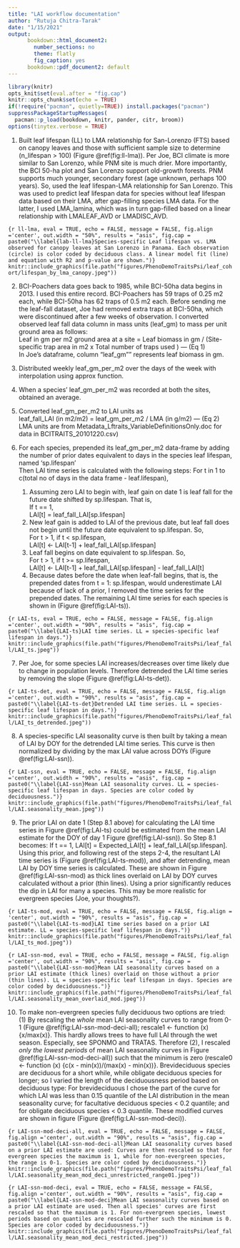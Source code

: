 ```yaml
---
title: "LAI workflow documentation"
author: "Rutuja Chitra-Tarak"
date: "1/15/2021"
output:
      bookdown::html_document2:
        number_sections: no
        theme: flatly
        fig_caption: yes
      bookdown::pdf_document2: default
---
```

```r
library(knitr)
opts_knit$set(eval.after = "fig.cap")
knitr::opts_chunk$set(echo = TRUE)
if(!require("pacman", quietly=TRUE)) install.packages("pacman")
suppressPackageStartupMessages(
  pacman::p_load(bookdown, knitr, pander, citr, broom))
options(tinytex.verbose = TRUE)
```

1. Built leaf lifespan (LL) to LMA relationship for San-Lorenzo (FTS) based on canopy leaves and those with sufficient sample size to determine (n_lifespan > 100) (Figure \@ref(fig:ll-lma)). Per Joe, BCI climate is more similar to San Lorenzo, while PNM site is much drier. More importantly, the BCI 50-ha plot and San Lorenzo support old-growth forests. PNM supports much younger, secondary forest (age unknown, perhaps 100 years). So, used the leaf lifespan-LMA relationship for San Lorenzo. This was used to predict leaf lifespan data for species without leaf lifespan data based on their LMA, after gap-filling species LMA data. For the latter, I used LMA_lamina, which was in turn  gap-filled based on a linear relationship with LMALEAF_AVD or LMADISC_AVD. 

```{r ll-lma, eval = TRUE, echo = FALSE, message = FALSE, fig.align ='center', out.width = "50%", results = "asis", fig.cap = paste0("\\label{lab-ll-lma}Species-specific Leaf lifespan vs. LMA observed for canopy leaves at San Lorenzo in Panama. Each observation (circle) is color coded by deciduous class. A linear model fit (line) and equation with R2 and p-value are shown.")}
knitr::include_graphics(file.path("figures/PhenoDemoTraitsPsi/leaf_cohort/lifespan_by_lma_canopy.jpeg"))
```

2. BCI-Poachers data goes back to 1985, while BCI-50ha data begins in 2013. I used this entire record. BCI-Poachers has 59 traps of 0.25 m2 each, while BCI-50ha has 62 traps of 0.5 m2 each. Before sending me the leaf-fall dataset, Joe had removed extra traps at BCI-50ha, which were discontinued after a few weeks of observation. I converted observed leaf fall data column in mass units (leaf_gm) to mass per unit ground area as follows:  
    Leaf in gm per m2 ground area at a site = Leaf biomass in gm / (Site-specific trap area in m2 x Total number of traps used ) --- (Eq 1)  
    In Joe's dataframe, column "leaf_gm"" represents leaf biomass in gm.  

3. Distributed weekly leaf_gm_per_m2 over the days of the week with interpolation using approx function.

4. When a species' leaf_gm_per_m2 was recorded at both the sites, obtained an average.

5. Converted leaf_gm_per_m2 to LAI units as   
    leaf_fall_LAI (in m2/m2) = leaf_gm_per_m2 / LMA (in g/m2) --- (Eq 2)  
    LMA units are from Metadata_Lftraits_VariableDefinitionsOnly.doc for data in BCITRAITS_20101220.csv)

6. For each species, prepended its leaf_gm_per_m2 data-frame by adding the number of prior dates equivalent to days in the species leaf lifespan, named 'sp.lifespan'  
    Then LAI time series is calculated with the following steps: For t in 1 to c(total no of days in the data frame - leaf.lifespan),   
    1. Assuming zero LAI to begin with, leaf gain on date 1 is leaf fall for the future date shifted by sp.lifespan. That is,    
    If t == 1,  
    LAI[t] = leaf_fall_LAI[sp.lifespan]  
    1. New leaf gain is added to LAI of the previous date, but leaf fall does not begin until the future date equivalent to sp.lifespan. So,  
    For t > 1, if t < sp.lifespan,   
    LAI[t] <- LAI[t-1] + leaf_fall_LAI[sp.lifespan]  
    1. Leaf fall begins on date equivalent to sp.lifespan. So,  
    For t > 1, if t >= sp.lifespan,  
    LAI[t] <- LAI[t-1] + leaf_fall_LAI[sp.lifespan] - leaf_fall_LAI[t]  
    1. Because dates before the date when leaf-fall begins, that is, the prepended dates from t = 1: sp.lifespan, would underestimate LAI because of lack of a prior, I removed the time series for the prepended dates. The remaining LAI time series for each species is shown in (Figure \@ref(fig:LAI-ts)).  

```{r LAI-ts, eval = TRUE, echo = FALSE, message = FALSE, fig.align ='center', out.width = "90%", results = "asis", fig.cap = paste0("\\label{LAI-ts}LAI time series. LL = species-specific leaf lifespan in days.")}
knitr::include_graphics(file.path("figures/PhenoDemoTraitsPsi/leaf_fall/LAI_ts.jpeg"))
```

7. Per Joe, for some species LAI increases/decreases over time likely due to change in population levels. Therefore detrended the LAI time series by removing the slope (Figure \@ref(fig:LAI-ts-det)).

```{r LAI-ts-det, eval = TRUE, echo = FALSE, message = FALSE, fig.align ='center', out.width = "90%", results = "asis", fig.cap = paste0("\\label{LAI-ts-det}Detrended LAI time series. LL = species-specific leaf lifespan in days.")}
knitr::include_graphics(file.path("figures/PhenoDemoTraitsPsi/leaf_fall/LAI_ts_detrended.jpeg"))
```

8. A species-specific LAI seasonality curve is then built by taking a mean of LAI by DOY for the detrended LAI time series. This curve is then normalized by dividing by the max LAI value across DOYs (Figure \@ref(fig:LAI-ssn)). 

```{r LAI-ssn, eval = TRUE, echo = FALSE, message = FALSE, fig.align ='center', out.width = "90%", results = "asis", fig.cap = paste0("\\label{LAI-ssn}Mean LAI seasonality curves. LL = species-specific leaf lifespan in days. Species are color coded by deciduousness.")}
knitr::include_graphics(file.path("figures/PhenoDemoTraitsPsi/leaf_fall/LAI.seasonality_mean.jpeg"))
```

9. The prior LAI on date 1 (Step 8.1 above) for calculating the LAI time series in Figure \@ref(fig:LAI-ts) could be estimated from the mean LAI estimate for the DOY of day 1 Figure \@ref(fig:LAI-ssn)). So Step 8.1 becomes: If t == 1,  LAI[t] =  Expected_LAI[t] + leaf_fall_LAI[sp.lifespan]. Using this prior, and following rest of the steps 2-4, the resultant LAI time series is (Figure \@ref(fig:LAI-ts-mod)), and after detrending, mean LAI by DOY time series is calculated. These are shown in Figure \@ref(fig:LAI-ssn-mod) as thick lines overlaid on LAI by DOY curves calculated without a prior (thin lines). Using a prior significantly reduces the dip in LAI for many a species. This may be more realistic for evergreen species (Joe, your thoughts?).

```{r LAI-ts-mod, eval = TRUE, echo = FALSE, message = FALSE, fig.align = 'center', out.width = "90%", results = "asis", fig.cap = paste0("\\label{LAI-ts-mod}LAI time series based on a prior LAI estimate. LL = species-specific leaf lifespan in days.")}
knitr::include_graphics(file.path("figures/PhenoDemoTraitsPsi/leaf_fall/LAI_ts_mod.jpeg"))
```

```{r LAI-ssn-mod, eval = TRUE, echo = FALSE, message = FALSE, fig.align ='center', out.width = "90%", results = "asis", fig.cap = paste0("\\label{LAI-ssn-mod}Mean LAI seasonality curves based on a prior LAI estimate (thick lines) overlaid on those without a prior (thin lines). LL = species-specific leaf lifespan in days. Species are color coded by deciduousness.")}
knitr::include_graphics(file.path("figures/PhenoDemoTraitsPsi/leaf_fall/LAI.seasonality_mean_overlaid_mod.jpeg"))
```

10. To make non-evergreen species fully deciduous two options are tried: (1) By rescaling the *whole* mean LAI seasonality curves to range from 0-1 (Figure \@ref(fig:LAI-ssn-mod-deci-all); rescale1 <- function (x) {x/max(x)}. This hardly allows trees to have full LAI through the wet season. Especially, see SPONMO and TRATAS. Therefore (2), I rescaled *only the lowest periods* of mean LAI seasonality curves in Figure \@ref(fig:LAI-ssn-mod-deci-all)) such that the minimum is zero (rescale0 <- function (x) {c(x - min(x))/(max(x) - min(x))}. Brevideciduous species are deciduous for a short while, while obligate deciduous species for longer; so I varied the length of the deciduousness period based on deciduous type: For brevideciduous I chose the part of the curve for which LAI was less than 0.15 quantile of the LAI distribution in the mean seasonality curve; for facultative deciduous species < 0.2 quantile; and for obligate deciduous species < 0.3 quantile. These modified curves are shown in figure (Figure \@ref(fig:LAI-ssn-mod-deci)).


```{r LAI-ssn-mod-deci-all, eval = TRUE, echo = FALSE, message = FALSE, fig.align ='center', out.width = "90%", results = "asis", fig.cap = paste0("\\label{LAI-ssn-mod-deci-all}Mean LAI seasonality curves based on a prior LAI estimate are used: Curves are then rescaled so that for evergreen species the maximum is 1, while for non-evergreen species, the range is 0-1. Species are color coded by deciduousness.")}
knitr::include_graphics(file.path("figures/PhenoDemoTraitsPsi/leaf_fall/LAI.seasonality_mean_mod_deci_unrestricted_range01.jpeg"))
```


```{r LAI-ssn-mod-deci, eval = TRUE, echo = FALSE, message = FALSE, fig.align ='center', out.width = "90%", results = "asis", fig.cap = paste0("\\label{LAI-ssn-mod-deci}Mean LAI seasonality curves based on a prior LAI estimate are used. Then all species' curves are first rescaled so that the maximum is 1. For non-evergreen species, lowest periods based on quantiles are rescaled further such the minimum is 0. Species are color coded by deciduousness.")}
knitr::include_graphics(file.path("figures/PhenoDemoTraitsPsi/leaf_fall/LAI.seasonality_mean_mod_deci_restricted.jpeg"))
```
